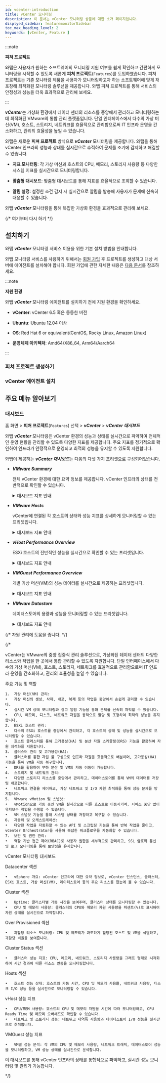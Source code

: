```yaml
---
id: vcenter-introduction
title: vCenter 모니터링
description: 이 문서는 vCenter 모니터링 상품에 대한 소개 페이지입니다.
displyed_sidebar: featuremonitorSidebar
toc_max_heading_level: 2
keywords: [vCenter, Feature ]
---
```


:::note

**피쳐 프로젝트**<ScrollToLink anchor='feature-project' />

와탭은 사용자가 원하는 소프트웨어의 모니터링 지원 여부를 쉽게 확인하고 간편하게 모니터링을 시작할 수 있도록 새롭게 **피쳐 프로젝트**(<code class='Features'>Features</code>)를 도입하였습니다. 피쳐 프로젝트는 기존 모니터링 제품을 사용자가 모니터링하고자 하는 소프트웨어에 맞게 재포장해 최적화된 모니터링 솔루션을 제공합니다. 와탭 피쳐 프로젝트를 통해 서비스의 안정성과 성능을 더욱 효과적으로 관리해 보세요. 

:::

***vCenter***는 가상화 환경에서 데이터 센터의 리소스를 중앙에서 관리하고 모니터링하는 데 최적화된 VMware의 통합 관리 플랫폼입니다. 단일 인터페이스에서 다수의 가상 머신(VM), 호스트, 스토리지, 네트워크를 효율적으로 관리함으로써 IT 인프라 운영을 간소화하고, 관리의 효율성을 높일 수 있습니다.

와탭은 새로운 **피쳐 프로젝트** 방식으로 ***vCenter*** 모니터링을 제공합니다. 와탭을 통해 vCenter 인프라의 성능과 상태를 실시간으로 추적하여 문제를 조기에 감지하고 해결할 수 있습니다.

* **지표 모니터링**: 각 가상 머신과 호스트의 CPU, 메모리, 스토리지 사용량 등 다양한 시스템 지표를 실시간으로 모니터링합니다.

* **맞춤형 대시보드**: 맞춤형 대시보드를 통해 지표를 효율적으로 조회할 수 있습니다.

* **알림 설정**: 설정한 조건 감지 시 실시간으로 알림을 발송해 사용자가 문제에 신속히 대응할 수 있습니다.

와탭 ***vCenter*** 모니터링을 통해 복잡한 가상화 환경을 효과적으로 관리해 보세요.

{/* 여기부터 다시 하기 */}

## 설치하기 

와탭 ***vCenter*** 모니터링 서비스 이용을 위한 기본 설치 방법을 안내합니다. 

와탭 모니터링 서비스를 사용하기 위해서는 [회원 가입](https://www.whatap.io/ko/signup/) 후 프로젝트를 생성하고 대상 서버에 에이전트를 설치해야 합니다. 회원 가입에 관한 자세한 내용은 [다음 문서](../account/account-manage)를 참조하세요. 

:::note 

**지원 환경**<ScrollToLink anchor='vcenter-supported-env' />

와탭 ***vCenter*** 모니터링 에이전트를 설치하기 전에 지원 환경을 확인하세요. 

* **vCenter**: vCenter 6.5 혹은 동등한 버전

* **Ubuntu**: Ubuntu 12.04 이상

* **OS**: Red Hat 6 or equivalent(CentOS, Rocky Linux, Amazon Linux)

* **운영체제 아키텍처**: Amd64/X86_64, Arm64/Aarch64

:::

### 피쳐 프로젝트 생성하기 


<CreateFeature /> 

### vCenter 에이전트 설치

<InstallFeature name='vCenter 에이전트 설치' />

## 주요 메뉴 알아보기 

### 대시보드 

홈 화면 > **피쳐 프로젝트**(<code class='Features'>Features</code>) 선택 > ***vCenter*** > ***vCenter 대시보드***

와탭 ***vCenter*** 모니터링은 vCenter 환경의 성능과 상태를 실시간으로 파악하여 전체적인 운영 현황을 관리할 수 있도록 다양한 지표를 제공합니다. 주요 지표를 정기적으로 확인하여 인프라가 안정적으로 운영되고 최적의 성능을 유지할 수 있도록 지원합니다.

와탭이 제공하는 ***vCenter 대시보드***는 다음의 다섯 가지 프리셋으로 구성되어있습니다.

* ***VMware Summary***

  전체 vCenter 환경에 대한 요약 정보를 제공합니다. vCenter 인프라의 상태를 전반적으로 확인할 수 있습니다.

  <details>
  <summary>대시보드 지표 안내 </summary>

  #### ***Datacenter***

  * ***vSphere Overview***: vCenter 환경에 대한 핵심 지표를 요약하여 제공합니다.

    * ***vCenter***: 모니터링 중인 vCenter 인스턴스의 수를 나타냅니다.

    * ***Cluster***: 관리 중인 클러스터의 총 수를 보여줍니다.

    * ***ESXHost***: 현재 관리 중인 ESXi 호스트의 수를 표시합니다.

    * ***VM***: 모니터링 중인 가상 머신(Virtual Machines)의 총 수를 나타냅니다.

    * ***Datastore***: 현재 관리 중인 데이터스토어의 수를 표시합니다.

  #### ***Cluster***

  * ***Uptime***: 각 vCenter의 클러스터 가동 시간을 초 단위로 보여줍니다.

    * ***vCenter***: 해당 클러스터가 관리되는 vCenter의 IP 주소를 표시합니다.

    * ***clustername***: 클러스터 이름을 보여줍니다.

    * ***Uptime Seconds***: 클러스터의 가동 시간(초)을 나타냅니다.

  * ***CPU Usage***: 클러스터의 CPU 사용량을 퍼센트로 보여줍니다.

    * ***vCenter***: CPU 사용량을 관리 중인 vCenter 서버의 IP 주소를 나타냅니다.

    * ***cluster***: 클러스터 이름을 나타냅니다.

    * ***CPU Usage***: 클러스터 내 CPU 사용량 퍼센트(%)를 표시합니다.

  * ***Memory Usage***: 클러스터의 메모리 사용량을 퍼센트로 표시합니다.

    * ***vCenter***: 관리 중인 vCenter 서버의 IP 주소를 나타냅니다.

    * ***clustername***: 클러스터 이름을 표시합니다.

    * ***Memory Usage***: 클러스터 내 메모리 사용량을 퍼센트로 보여줍니다.

  #### ***Over Provisioned***

  * ***All Overprovisioned CPU***: CPU가 과할당된 상태를 나타냅니다.

    * ***Host***: CPU 리소스가 과할당된 호스트 수를 나타냅니다.

    * ***VM***: CPU가 과할당된 가상 머신 수를 나타냅니다.

    * ***Over Ratio***: CPU 과할당 비율을 표시합니다.

  * ***All Overprovisioned Memory***: 메모리가 과할당된 상태를 나타냅니다.

    * ***Host***: 메모리 리소스가 과할당된 호스트 수를 나타냅니다.

    * ***VM***: 메모리가 과할당된 가상 머신 수를 나타냅니다.

    * ***Over Ratio***: 메모리 과할당 비율을 표시합니다.

  #### ***Cluster Status***

  * ***Cluster CPU Usage %***: 클러스터의 CPU 사용률을 시간 경과에 따른 그래프로 시각화합니다.

  * ***Cluster Memory Usage %***: 클러스터의 메모리 사용률을 그래프로 표시합니다.

  * ***Cluster Network Usage***: 클러스터의 네트워크 사용량을 시간 경과에 따라 시각화한 그래프입니다.

  * ***Cluster Storage Adapter***: 클러스터의 스토리지 어댑터 사용량을 시각적으로 보여줍니다.

  * ***Datastore - Usage Capacity***: 데이터스토어의 사용량과 용량을 그래프로 표시합니다.

  </details>

* ***VMware Hosts***

  vCenter에 연결된 각 호스트의 상태와 성능 지표를 상세하게 모니터링할 수 있는 프리셋입니다.

  <details>
  <summary>대시보드 지표 안내</summary>

  #### ***Hosts***

	*	***Uptime***: 각 호스트의 가동 시간을 확인할 수 있습니다.

	* ***CPU Usage MHZ***: 호스트의 CPU 사용량을 MHz 단위로 표시합니다.

	*	***Memory Usage***: 호스트에서 사용 중인 메모리 용량을 GB 단위로 보여줍니다.

	*	***CPU Usage %***: 각 호스트의 CPU 사용률을 백분율로 나타냅니다.

	*	***Memory Usage %***: 호스트의 메모리 사용률을 백분율로 표시합니다.


  #### ***성능 지표 그래프***

	* ***CPU Utilization Avg %***: 각 호스트의 CPU 평균 사용률을 시간 경과에 따른 그래프로 표시합니다.

	*	***CPU Ready ms***: CPU가 사용 준비 상태에서 대기한 시간을 ms 단위로 보여줍니다.

	*	***Disk IO***: 디스크 입출력 작업 수를 시간 경과에 따라 시각화합니다.

	*	***Memory Utilization***: 호스트의 메모리 사용률을 시간에 따라 보여줍니다.

	*	***Network Usage***: 네트워크 대역폭 사용량을 시간 경과에 따라 그래프로 시각화합니다.

	*	***Storage Adapter IOPS***: 스토리지 어댑터의 초당 입출력 작업 수(IOPS)를 시각적으로 나타냅니다.

  </details>

* ***vHost Performance Overview***

  ESXi 호스트의 전반적인 성능을 실시간으로 확인할 수 있는 프리셋입니다.

  <details>
  <summary>대시보드 지표 안내 </summary>

  #### ***[vHost] CPU/MEM***

  *	***CPU-TotalUsage(%)***: 호스트의 CPU 총 사용률을 백분율로 표시합니다.

  * ***CPU-TotalUsage(MHz)***: 각 시간대별 호스트 CPU 사용량을 MHz 단위로 표시합니다.

  * ***CPU-Ready(%)***: 호스트 CPU 대기 시간을 초 단위로 나타냅니다.

  * ***MEM-Usage(%)***: 호스트 메모리 사용률을 백분율로 표시합니다.

  * ***MEM-Granted(KB)***: 호스트에 할당된 메모리 양을 KB 단위로 표시합니다.

  * ***MEM-Active(KB)***: 호스트에서 실제로 사용 중인 메모리 양을 KB 단위로 보여줍니다.

  * ***MEM-Vmmented(KB)***: 메모리 과할당으로 인한 오버헤드 메모리 양을 표시합니다.

  #### ***[vHost] NET Rx+Tx / Datastore R/W Total***

  * ***NET-Total(Kbps): RX+TX***: 호스트의 네트워크 송수신 데이터를 Kbps 단위로 시각화하여 표시합니다.

  * ***Datastore R/W Total(KBps)***: 데이터스토어의 읽기 및 쓰기 작업 속도를 KBps 단위로 표시합니다.

  #### ***[vHost] Running VM(s)***

  * ***Running VM(s)***: 현재 호스트에서 실행 중인 가상 머신의 수를 보여줍니다.

  </details>


* ***VMGuest Performance Overview***

  개별 가상 머신(VM)의 성능 데이터를 실시간으로 제공하는 프리셋입니다.

  <details>
  <summary>대시보드 지표 안내 </summary>

  #### ***VMGuest(s) CPU / MEM Overview***

   * ***VMGuest-CPU-Usage(MHz)***: 각 VM의 CPU 사용량을 MHz 단위로 시각화하여 시간대별 CPU 자원 사용 현황을 표시합니다.

   * ***VMGuest-CPU-Ready(%)***: VM이 CPU를 사용하기 전 대기한 시간을 초 단위로 표시합니다.

   * ***VMGuest-MEM-Active(KB)***: 각 VM에서 활성화된 메모리 사용량을 KB 단위로 표시합니다.

   * ***VMGuest-MEM-Vmmentedctl(KB)***: 메모리 과할당 상태를 의미합니다. 스왑 파일 등을 통해 발생한 오버헤드 메모리 양을 표시합니다.

  #### ***VMGuest(s) NET / Datastore Overview***

   * ***VMGuest-NET-Total(Kbps)***: VM의 네트워크 트래픽(송신 및 수신)을 Kbps 단위로 표시합니다.

   * ***VMGuest-Datastore-RWTotal(KBps)***: 각 VM이 데이터스토어에서 처리하는 읽기 및 쓰기 작업을 KBps 단위로 표시하여 입출력(I/O) 성능을 보여줍니다.

  </details>

* ***VMware Datastore***

  데이터스토어의 용량과 성능을 모니터링할 수 있는 프리셋입니다.

  <details>
  <summary>대시보드 지표 안내 </summary>

  * ***Usage Capacity***(사용 용량): 각 데이터스토어가 현재 사용 중인 용량을 백분율로 표시합니다.

  * ***Total Capacity***(전체 용량): 데이터스토어의 총 용량을 표시합니다. 

  * ***Free Capacity***(남은 용량): 데이터스토어에서 남은 용량을 표시합니다. 

  </details>

{/* 
  자원 관리에 도움을 줍니다. 
*/}


{/* 

vCenter는 VMware의 중앙 집중식 관리 솔루션으로, 가상화된 데이터 센터의 다양한 리소스와 작업을 한 곳에서 통합 관리할 수 있도록 지원합니다. 단일 인터페이스에서 다수의 가상 머신(VM), 호스트, 스토리지, 네트워크를 효율적으로 관리함으로써 IT 인프라 운영을 간소화하고, 관리의 효율성을 높일 수 있습니다.

주요 기능 및 역할

	1.	가상 머신(VM) 관리:
	•	가상 머신의 생성, 삭제, 배포, 복제 등의 작업을 중앙에서 손쉽게 관리할 수 있습니다.
	•	실시간 VM 상태 모니터링과 경고 알림 기능을 통해 문제를 신속히 파악할 수 있습니다.
	•	CPU, 메모리, 디스크, 네트워크 자원을 동적으로 할당 및 조정하여 최적의 성능을 유지합니다.
	2.	ESXi 호스트 관리:
	•	다수의 ESXi 호스트를 중앙에서 관리하고, 각 호스트의 상태 및 성능을 실시간으로 모니터링할 수 있습니다.
	•	호스트 클러스터를 통해 고가용성(HA) 및 분산 자원 스케줄링(DRS) 기능을 활용하여 자원 최적화를 지원합니다.
	3.	클러스터 관리 및 고가용성(HA):
	•	클러스터를 통한 자원 풀 구성으로 인프라 자원을 효율적으로 배분하며, 고가용성(HA) 기능을 통해 VM을 자동 복구합니다.
	•	DRS를 활용하여 부하 분산 및 VM의 자동 이동이 가능합니다.
	4.	스토리지 및 네트워크 관리:
	•	다양한 스토리지 리소스를 중앙에서 관리하고, 데이터스토어를 통해 VM의 데이터를 저장 및 배포합니다.
	•	네트워크 연결을 제어하고, 가상 네트워크 및 I/O 자원 최적화를 통해 성능 문제를 방지합니다.
	5.	VMware vMotion 및 스냅샷:
	•	vMotion으로 가동 중인 VM을 실시간으로 다른 호스트로 이동시키며, 서비스 중단 없이 유지보수 작업을 수행할 수 있습니다.
	•	VM 스냅샷 기능을 통해 시스템 상태를 저장하고 복구할 수 있습니다.
	6.	자동화 및 오케스트레이션:
	•	다양한 작업을 자동화할 수 있는 API 및 스크립팅 기능을 통해 반복 작업을 줄이고, vCenter Orchestrator를 사용해 복잡한 워크플로우를 자동화할 수 있습니다.
	7.	보안 및 권한 관리:
	•	역할 기반 접근 제어(RBAC)로 사용자 권한을 세부적으로 관리하고, SSL 암호화 통신 및 로그 모니터링을 통해 보안성을 유지합니다.

vCenter 모니터링 대시보드

Datacenter 섹션

	•	vSphere 개요: vCenter 인프라에 대한 요약 정보로, vCenter 인스턴스, 클러스터, ESXi 호스트, 가상 머신(VM), 데이터스토어 등의 주요 리소스를 한눈에 볼 수 있습니다.

Cluster 섹션

	•	Uptime: 클러스터별 가동 시간을 보여주며, 클러스터 상태를 모니터링할 수 있습니다.
	•	CPU 및 메모리 사용량: 클러스터의 CPU와 메모리 자원 사용량을 퍼센트(%)로 표시하여 자원 상태를 실시간으로 파악합니다.

Over Provisioned 섹션

	•	과할당 리소스 모니터링: CPU 및 메모리가 과도하게 할당된 호스트 및 VM을 식별하고, 과할당 비율을 보여줍니다.

Cluster Status 섹션

	•	클러스터 성능 지표: CPU, 메모리, 네트워크, 스토리지 사용량을 그래프 형태로 시각화하여 시간 경과에 따른 리소스 변동을 모니터링합니다.

Hosts 섹션

	•	호스트 성능 상태: 호스트의 가동 시간, CPU 및 메모리 사용률, 네트워크 사용량, 디스크 I/O 성능 등을 실시간으로 모니터링할 수 있습니다.

vHost 성능 지표

	•	CPU/MEM 사용량: 호스트의 CPU 및 메모리 자원을 시간에 따라 모니터링하고, CPU Ready Time 및 메모리 오버헤드도 확인할 수 있습니다.
	•	네트워크 및 스토리지 성능: 네트워크 대역폭 사용량과 데이터스토어 I/O 성능을 실시간으로 추적합니다.

VMGuest 성능 지표

	•	VM별 성능 분석: 각 VM의 CPU 및 메모리 사용량, 네트워크 트래픽, 데이터스토어 성능을 모니터링하고, VM 성능 상태를 실시간으로 분석합니다.

이 대시보드를 통해 vCenter 인프라의 상태를 통합적으로 파악하고, 실시간 성능 모니터링 및 관리가 가능합니다.

*/}